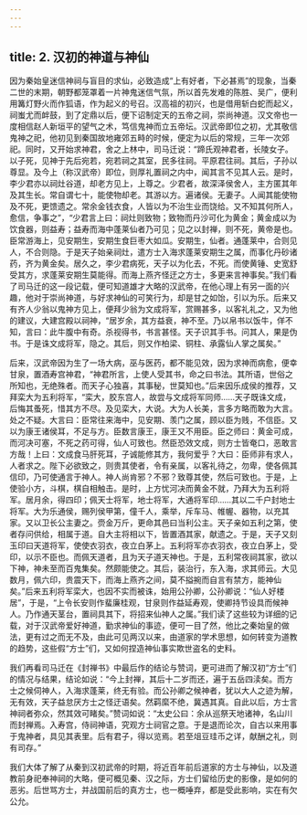 ```yaml
---
---
---
```

title: 2. 汉初的神道与神仙
---




因为秦始皇迷信神祠与盲目的求仙，必致造成“上有好者，下必甚焉”的现象，当秦二世的末期，朝野都笼罩着一片神鬼迷信气氛，所以首先发难的陈胜、吴广，便利用篝灯野火而作狐语，作为起义的号召。汉高祖的初兴，也是借用斩白蛇而起义，祠蚩尤而衅鼓，到了定鼎以后，便下诏制定天的五帝之祠，崇尚神道。汉文帝也一度相信赵人新垣平的望气之术，笃信鬼神而立五帝坛。汉武帝即位之初，尤其敬信鬼神之祀，他初见到秦国故地雍郊五畤的时候，便定为以后的常规，三年一次郊祀。同时，又开始求神君，舍之上林中，司马迁说：“蹄氏观神君者，长陵女子。以子死，见神于先后宛若，宛若祠之其室，民多往祠。平原君往祠。其后，子孙以尊显。及今上（称汉武帝）即位，则厚礼置祠之内中，闻其言不见其人云。是时，李少君亦以祠灶谷道，却老方见上，上尊之。少君者，故深泽侯舍人，主方匿其年及其生长。常自谓七十，能使物却老。其游以方。遍诸侯。无妻子。人闻其能使物及不死，更馈遗之。常余金钱衣食，人皆以为不治生业而饶给。又不知其何所人，愈信，争事之”，“少君言上曰：祠灶则致物；致物而丹沙可化为黄金；黄金成以为饮食器，则益寿；益寿而海中蓬莱仙者乃可见；见之以封禅，则不死，黄帝是也。臣常游海上，见安期生，安期生食巨枣大如瓜。安期生，仙者。通蓬莱中，合则见人，不合则隐。于是天子始亲祠灶，遣方士入海求蓬莱安期生之属，而事化丹砂诸药，齐为黄金矣。居久之，李少君病死，天子以为化去，不死。而使黄锤、史宽舒受其方，求蓬莱安期生莫能得。而海上燕齐怪迂之方士，多更来言神事矣。”我们看了司马迁的这一段记载，便可知道雄才大略的汉武帝，在他心理上有另一面的兴趣，他对于崇尚神道，与好求神仙的可笑行为，却是甘之如饴，引以为乐。后来又有齐人少翁以鬼神方见上，便拜少翁为文成将军，赏赐甚多，以客礼礼之，又为他的建议，大建宫殿以祠神，“居岁余，其方益衰，神不至。乃以帛书以饭牛，佯不知，言曰：此牛腹中有奇。杀视得书，书言甚怪。天子识其手书。问其人，果是伪书。于是诛文成将军，隐之。其后，则又作柏梁、铜柱、承露仙人掌之属矣。”

后来，汉武帝因为生了一场大病，巫与医药，都不能见效，因为求神而病愈，便幸甘泉，置酒寿宫神君，“神君所言，上使人受其书，命之曰书法。其所语，世俗之所知也，无绝殊者。而天子心独喜，其事秘，世莫知也。”后来因乐成侯的推荐，又拜栾大为五利将军，“栾大，胶东宫人，故尝与文成将军同师……天子既诛文成，后悔其蚤死，惜其方不尽。及见栾大，大说。大为人长美，言多方略而敢为大言。处之不疑。大言曰：臣常往来海中，见安期、羡门之属，顾以臣为贱，不信臣。又以为康王诸侯耳，不足与方。臣数言康王，康王又不用臣。臣之师曰：黄金可成，而河决可塞，不死之药可得，仙人可致也。然臣恐效文成，则方士皆奄口，恶敢言方哉！上曰：文成食马肝死耳，子诚能修其方，我何爱乎？大曰：臣师非有求人，人者求之。陛下必欲致之，则贵其使者，令有亲属，以客礼待之，勿卑，使各佩其信印，乃可使通言于神人。神人尚肯邪？不邪？致尊其使，然后可致也。于是，上使验小方，斗棋，棋自相触击。是时，上方忧河决而黄金不就，乃拜大为五利将军。居月余，得四印；佩天士将军，地士将军，大通将军印……其以二千户封地士将军。大为乐通侯，赐列侯甲第，僮千人，乘举，斥车马、帷幄、器物，以充其家。又以卫长公主妻之。赍金万斤，更命其邑曰当利公主。天子亲如五利之第，使者存问供给，相属于道。自大主将相以下，皆置酒其家，献遗之。于是，天子又刻玉印曰天道将军，使使衣羽衣，夜立白茅上。五利将军亦衣羽衣，夜立白茅上，受印，以示不臣也。而佩天道者，且为天子道天神也。于是，五利常夜祠其家，欲以下神，神未至而百鬼集矣。然颇能使之。其后，装治行，东入海，求其师云。大见数月，佩六印，贵震天下，而海上燕齐之间，莫不搤捥而自言有禁方，能神仙矣。”后来五利将军栾大，也因不实而被诛，始用公孙卿，公孙卿说：“仙人好楼居”，于是，“上令长安则作蜚廉桂观，甘泉则作益延寿观，使卿持节设具而候神人。乃作通天茎台，置祠具其下，将招来仙神人之属。”我们读了这些较为详细的记载，对于汉武帝爱好神道，勤求神仙的事迹，便可一目了然，他比之秦始皇的做法，更有过之而无不及，由此可见两汉以来，由道家的学术思想，如何转变为道教的趋势，这些假“方士”们，又如何捏造神仙事实欺世盗名的史料。

我们再看司马迁在《封禅书》中最后作的结论与赞词，更可进而了解汉初“方士”们的情况与结果，结论如说：“今上封禅，其后十二岁而还，遍于五岳四渎矣。而方士之候伺神人，入海求蓬莱，终无有验。而公孙卿之候神者，犹以大人之迹为解，无有效，天子益怠厌方士之怪迂语矣。然羁縻不绝，冀遇其真。自此以后，方士言神祠者弥众，然其效可睹矣。”赞词如说：“太史公曰：余从巡祭天地诸神，名山川而封禅焉。入寿宫，侍祠神语，究观方士祠官之意。于是退而论次，自古以来用事于鬼神者，具见其表里。后有君子，得以览焉。若至俎豆珪币之详，献酬之礼，则有司存。”

我们大体了解了从秦到汉初武帝的时期，将近百年前后道家的方士与神仙，以及道教前身祀奉神祠的大略，便可概见秦、汉之际，方士们留给历史的影像，是如何的恶劣。后世骂方士，并战国前后的真方士，也一概唾弃，都是受此影响，实在有欠公允。